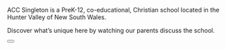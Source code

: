 <!-- There has to be a better way to import this component -->

ACC Singleton is a PreK-12, co-educational, Christian school located in the Hunter Valley of New South Wales.

Discover what’s unique here by watching our parents discuss the school.


<Button primary size="large" href="/page-2" label="HEAR FROM OUR PARENTS" />
